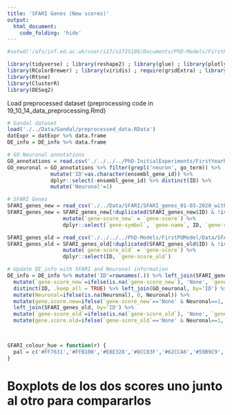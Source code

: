 ```yaml
---
title: 'SFARI Genes (New scores)'
output:
  html_document:
    code_folding: 'hide'
---
```


```r
#setwd('/afs/inf.ed.ac.uk/user/s17/s1725186/Documents/PhD-Models/FirstPUModel/RMarkdowns')

library(tidyverse) ; library(reshape2) ; library(glue) ; library(plotly) ; library(plotlyutils)
library(RColorBrewer) ; library(viridis) ; require(gridExtra) ; library(GGally)
library(Rtsne)
library(ClusterR)
library(DESeq2)
```

Load preprocessed dataset (preprocessing code in 19_10_14_data_preprocessing.Rmd)
```r
# Gandal dataset
load('./../Data/Gandal/preprocessed_data.RData')
datExpr = datExpr %>% data.frame
DE_info = DE_info %>% data.frame

# GO Neuronal annotations
GO_annotations = read.csv('./../../../PhD-InitialExperiments/FirstYearReview/Data/GO_annotations/genes_GO_annotations.csv')
GO_neuronal = GO_annotations %>% filter(grepl('neuron', go_term)) %>% 
              mutate('ID'=as.character(ensembl_gene_id)) %>% 
              dplyr::select(-ensembl_gene_id) %>% distinct(ID) %>%
              mutate('Neuronal'=1)

# SFARI Genes
SFARI_genes_new = read_csv('./../Data/SFARI/SFARI_genes_01-03-2020_with_ensembl_IDs.csv')
SFARI_genes_new = SFARI_genes_new[!duplicated(SFARI_genes_new$ID) & !is.na(SFARI_genes_new$ID),] %>%
                  mutate(`gene-score_new` = `gene-score`) %>%
                  dplyr::select(`gene-symbol`, `gene-name`, ID, `gene-score_new`)

SFARI_genes_old = read_csv('./../../../PhD-Models/FirstPUModel/Data/SFARI/SFARI_genes_08-29-2019_with_ensembl_IDs.csv')
SFARI_genes_old = SFARI_genes_old[!duplicated(SFARI_genes_old$ID) & !is.na(SFARI_genes_old$ID),] %>%
                  mutate(`gene-score_old` = `gene-score`) %>%
                  dplyr::select(ID, `gene-score_old`)

# Update DE_info with SFARI and Neuronal information
DE_info = DE_info %>% mutate('ID'=rownames(.)) %>% left_join(SFARI_genes_new, by='ID') %>%
  mutate(`gene-score_new`=ifelse(is.na(`gene-score_new`), 'None', `gene-score_new`)) %>%
  distinct(ID, .keep_all = TRUE) %>% left_join(GO_neuronal, by='ID') %>%
  mutate(Neuronal=ifelse(is.na(Neuronal), 0, Neuronal)) %>%
  mutate(gene.score.new=ifelse(`gene-score_new`=='None' & Neuronal==1, 'Neuronal', `gene-score_new`), significant=padj<0.05 & !is.na(padj)) %>%
  left_join(SFARI_genes_old, by='ID') %>%
  mutate(`gene-score_old`=ifelse(is.na(`gene-score_old`), 'None', `gene-score_old`)) %>%
  mutate(gene.score.old=ifelse(`gene-score_old`=='None' & Neuronal==1, 'Neuronal', `gene-score_old`), significant=padj<0.05 & !is.na(padj))
  


SFARI_colour_hue = function(r) {
  pal = c('#FF7631','#FFB100','#E8E328','#8CC83F','#62CCA6','#59B9C9','#b3b3b3','#808080','gray','#d9d9d9')[r]
}
```


# Boxplots de los dos scores uno junto al otro para compararlos